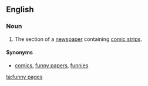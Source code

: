 ==English==
{{wikipedia|dab=funnies}}

===Noun===
{{head|en|noun|head=[[funny]] [[pages]]}}

# {{context|pluralonly|comics|lang=en}} The section of a [[newspaper]] containing [[comic strip]]s.

====Synonyms====
* {{sense|comic strip section of a newspaper}} [[comics]], [[funny papers]], [[funnies]]

[[ta:funny pages]]